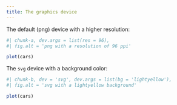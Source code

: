 ```yaml
---
title: The graphics device
---
```


The default (png) device with a higher resolution:

```r
#| chunk-a, dev.args = list(res = 96),
#| fig.alt = 'png with a resolution of 96 ppi'

plot(cars)
```

The `svg` device with a background color:

```r
#| chunk-b, dev = 'svg', dev.args = list(bg = 'lightyellow'),
#| fig.alt = 'svg with a lightyellow background'

plot(cars)
```
